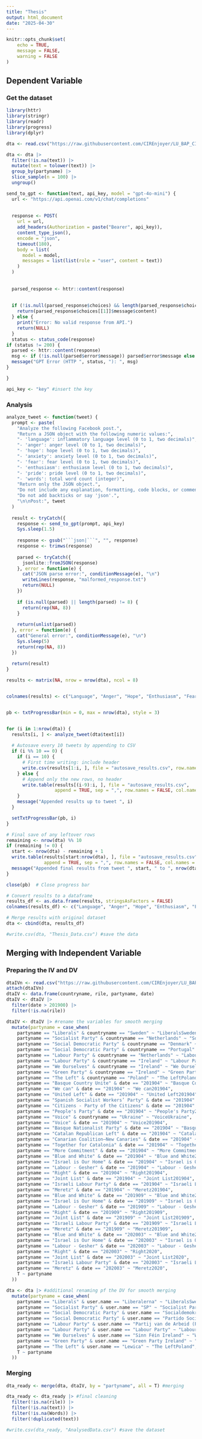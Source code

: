 ```yaml
---
title: "Thesis"
output: html_document
date: "2025-04-30"
---
```


```r
knitr::opts_chunk$set(
	echo = TRUE,
	message = FALSE,
	warning = FALSE
)
```

## Dependent Variable

### Get the dataset

```r
library(httr)
library(stringr)
library(readr)
library(progress) 
library(dplyr)

dta <- read.csv("https://raw.githubusercontent.com/CIREnjoyer/LU_BAP_CIR/refs/heads/main/Thesis%20Files/Dataset%20preanalysis.csv") #retrieve the dataset

dta <- dta |>
  filter(!is.na(text)) |>
  mutate(text = tolower(text)) |>
  group_by(partyname) |>
  slice_sample(n = 100) |>
  ungroup()

send_to_gpt <- function(text, api_key, model = "gpt-4o-mini") {
  url <- "https://api.openai.com/v1/chat/completions"
  
  
  response <- POST(
    url = url,
    add_headers(Authorization = paste("Bearer", api_key)),
    content_type_json(),
    encode = "json",
    timeout(180),
    body = list(
      model = model,  
      messages = list(list(role = "user", content = text))
    )
  )
  
  
  parsed_response <- httr::content(response)
  
  
  if (!is.null(parsed_response$choices) && length(parsed_response$choices) > 0) {
    return(parsed_response$choices[[1]]$message$content)
  } else {
    print("Error: No valid response from API.")
    return(NULL)
  }
  status <- status_code(response)
if (status != 200) {
  parsed <- httr::content(response)
  msg <- if (!is.null(parsed$error$message)) parsed$error$message else "Unknown error"
  message("GPT Error (HTTP ", status, "): ", msg)
}

}

api_key <- "key" #insert the key
```

### Analysis

```r
analyze_tweet <- function(tweet) {
  prompt <- paste(
    "Analyze the following Facebook post.",
    "Return a JSON object with the following numeric values:",
    "- 'language': inflammatory language level (0 to 1, two decimals)",
    "- 'anger': anger level (0 to 1, two decimals)",
    "- 'hope': hope level (0 to 1, two decimals)",
    "- 'anxiety': anxiety level (0 to 1, two decimals)",
    "- 'fear': fear level (0 to 1, two decimals)",
    "- 'enthusiasm': enthusiasm level (0 to 1, two decimals)",
    "- 'pride': pride level (0 to 1, two decimals)",
    "- 'words': total word count (integer)",
    "Return only the JSON object.",
    "Do not include any explanation, formatting, code blocks, or comments.",
    "Do not add backticks or say 'json'.",
    "\n\nPost:", tweet
  )
  
  result <- tryCatch({
    response <- send_to_gpt(prompt, api_key)
    Sys.sleep(1.5)
    
    response <- gsub("```json|```", "", response)
    response <- trimws(response)
    
    parsed <- tryCatch({
      jsonlite::fromJSON(response)
    }, error = function(e) {
      cat("JSON parse error:", conditionMessage(e), "\n")
      writeLines(response, "malformed_response.txt")
      return(NULL)
    })
    
    if (is.null(parsed) || length(parsed) != 8) {
      return(rep(NA, 8))
    }
    
    return(unlist(parsed))
  }, error = function(e) {
    cat("General error:", conditionMessage(e), "\n")
    Sys.sleep(5)
    return(rep(NA, 8))
  })
  
  return(result)
}

results <- matrix(NA, nrow = nrow(dta), ncol = 8)


colnames(results) <- c("Language", "Anger", "Hope", "Enthusiasm", "Fear", "Anxiety", "Pride", "Words")


pb <- txtProgressBar(min = 0, max = nrow(dta), style = 3)


for (i in 1:nrow(dta)) {
  results[i, ] <- analyze_tweet(dta$text[i])  
  
  # Autosave every 10 tweets by appending to CSV
  if (i %% 10 == 0) {
    if (i == 10) {
      # First time writing: include header
      write.csv(results[1:i, ], file = "autosave_results.csv", row.names = FALSE)
    } else {
      # Append only the new rows, no header
      write.table(results[(i-9):i, ], file = "autosave_results.csv",
                  append = TRUE, sep = ",", row.names = FALSE, col.names = FALSE)
    }
    message("Appended results up to tweet ", i)
  }

  setTxtProgressBar(pb, i)  
}

# Final save of any leftover rows
remaining <- nrow(dta) %% 10
if (remaining != 0) {
  start <- nrow(dta) - remaining + 1
  write.table(results[start:nrow(dta), ], file = "autosave_results.csv",
              append = TRUE, sep = ",", row.names = FALSE, col.names = FALSE)
  message("Appended final results from tweet ", start, " to ", nrow(dta))
}

close(pb)  # Close progress bar

# Convert results to a dataframe
results_df <- as.data.frame(results, stringsAsFactors = FALSE)
colnames(results_df) <- c("Language", "Anger", "Hope", "Enthusiasm", "Fear", "Anxiety", "Pride", "Words")

# Merge results with original dataset
dta <- cbind(dta, results_df)

#write.csv(dta, "Thesis_Data.csv") #save the data
```

## Merging with Independent Variable

### Preparing the IV and DV

```r
dtaIVn <- read.csv("https://raw.githubusercontent.com/CIREnjoyer/LU_BAP_CIR/refs/heads/main/Datasets/MPDataset_MPDS2024a.csv") #retrieve the full dataset
attach(dtaIVn)
dtaIV <- data.frame(countryname, rile, partyname, date) 
dtaIV <- dtaIV |>
  filter(date > 201900) |>
  filter(!is.na(rile))

dtaIV <- dtaIV |> #rename the variables for smooth merging
  mutate(partyname = case_when(
    partyname == "Liberals" & countryname == "Sweden" ~ "LiberalsSweden",
    partyname == "Socialist Party" & countryname == "Netherlands" ~ "Socialist PartyNetherlands",
    partyname == "Social Democratic Party" & countryname == "Denmark" ~ "Social Democratic PartyDenmark",
    partyname == "Social Democratic Party" & countryname == "Portugal" ~ "Social Democratic PartyPortugal",
    partyname == "Labour Party" & countryname == "Netherlands" ~ "Labour PartyNetherlands",
    partyname == "Labour Party" & countryname == "Ireland" ~ "Labour PartyIreland",
    partyname == "We Ourselves" & countryname == "Ireland" ~ "We OurselvesIreland",
    partyname == "Green Party" & countryname == "Ireland" ~ "Green PartyIreland", 
    partyname == "The Left" & countryname == "Poland" ~ "The LeftPoland",
    partyname == "Basque Country Unite" & date == "201904" ~ "Basque Country Unite201904",
    partyname == "We can" & date == "201904" ~ "We can201904",
    partyname == "United Left" & date == "201904" ~ "United Left201904",
    partyname == "Spanish Socialist Workers’ Party" & date == "201904" ~ "Spanish Socialist Workers’ Party201904",
    partyname == "Citizens - Party of the Citizens" & date == "201904" ~ "Citizens - Party of the Citizens201904",
    partyname == "People's Party" & date == "201904" ~ "People's Party201904",
    partyname == "Voice" & countryname == "Ukraine" ~ "VoiceUkraine",
    partyname == "Voice" & date == "201904" ~ "Voice201904",
    partyname == "Basque Nationalist Party" & date == "201904" ~ "Basque Nationalist Party201904",
    partyname == "Catalan Republican Left" & date == "201904" ~ "Catalan Republican Left201904",
    partyname == "Canarian Coalition–New Canaries" & date == "201904" ~ "Canarian Coalition–New Canaries201904",
    partyname == "Together for Catalonia" & date == "201904" ~ "Together for Catalonia201904",
    partyname == "More Commitment" & date == "201904" ~ "More Commitment201904",
    partyname == "Blue and White" & date == "201904" ~ "Blue and White201904",
    partyname == "Israel is Our Home" & date == "201904" ~ "Israel is Our Home201904",
    partyname == "Labour - Gesher" & date == "201904" ~ "Labour - Gesher201904",
    partyname == "Right" & date == "201904" ~ "Right201904",
    partyname == "Joint List" & date == "201904" ~ "Joint List201904",
    partyname == "Israeli Labour Party" & date == "201904" ~ "Israeli Labour Party201904",
    partyname == "Meretz" & date == "201904" ~ "Meretz201904",
    partyname == "Blue and White" & date == "201909" ~ "Blue and White201909",
    partyname == "Israel is Our Home" & date == "201909" ~ "Israel is Our Home201909",
    partyname == "Labour - Gesher" & date == "201909" ~ "Labour - Gesher201909",
    partyname == "Right" & date == "201909" ~ "Right201909",
    partyname == "Joint List" & date == "201909" ~ "Joint List201909",
    partyname == "Israeli Labour Party" & date == "201909" ~ "Israeli Labour Party201909",
    partyname == "Meretz" & date == "201909" ~ "Meretz201909",
    partyname == "Blue and White" & date == "202003" ~ "Blue and White2020",
    partyname == "Israel is Our Home" & date == "202003" ~ "Israel is Our Home2020",
    partyname == "Labour - Gesher" & date == "202003" ~ "Labour - Gesher2020",
    partyname == "Right" & date == "202003" ~ "Right2020",
    partyname == "Joint List" & date == "202003" ~ "Joint List2020",
    partyname == "Israeli Labour Party" & date == "202003" ~ "Israeli Labour Party2020",
    partyname == "Meretz" & date == "202003" ~ "Meretz2020",
    T ~ partyname
  ))

dta <- dta |> #additional renaming pf the DV for smooth merging
  mutate(partyname = case_when(
    partyname == "Liberals" & user.name == "Liberalerna" ~ "LiberalsSweden",
    partyname == "Socialist Party" & user.name == "SP" ~ "Socialist PartyNetherlands",
    partyname == "Social Democratic Party" & user.name == "Socialdemokratiet" ~ "Social Democratic PartyDenmark",
    partyname == "Social Democratic Party" & user.name == "Partido Social Democrata" ~ "Social Democratic PartyPortugal",
    partyname == "Labour Party" & user.name == "Partij van de Arbeid (PvdA)" ~ "Labour PartyNetherlands",
    partyname == "Labour Party" & user.name == "Labour Party" ~ "Labour PartyIreland",
    partyname == "We Ourselves" & user.name == "Sinn Féin Ireland" ~ "We OurselvesIreland",
    partyname == "Green Party" & user.name == "Green Party Ireland" ~ "Green PartyIreland", 
    partyname == "The Left" & user.name == "Lewica" ~ "The LeftPoland",
    T ~ partyname
  ))
```

### Merging

```r
dta_ready <- merge(dta, dtaIV, by = "partyname", all = T) #merging

dta_ready <- dta_ready |> #final cleaning
  filter(!is.na(rile)) |>
  filter(!is.na(text)) |>
  filter(!is.na(Words)) |>
  filter(!duplicated(text))

#write.csv(dta_ready, "AnalysedData.csv") #save the dataset
```
